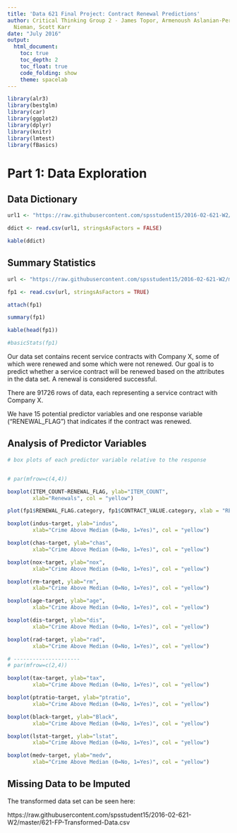 ```yaml
---
title: 'Data 621 Final Project: Contract Renewal Predictions'
author: Critical Thinking Group 2 - James Topor, Armenoush Aslanian-Persico, Jeff
  Nieman, Scott Karr
date: "July 2016"
output: 
  html_document:
    toc: true
    toc_depth: 2
    toc_float: true
    code_folding: show
    theme: spacelab
---
```


```r
library(alr3)
library(bestglm)
library(car)
library(ggplot2)
library(dplyr)
library(knitr)
library(lmtest)
library(fBasics)
```


# Part 1: Data Exploration

## Data Dictionary

```r
url1 <- "https://raw.githubusercontent.com/spsstudent15/2016-02-621-W2/master/621-FP-data-dictionary.csv"

ddict <- read.csv(url1, stringsAsFactors = FALSE)  

kable(ddict)
```

## Summary Statistics

```r
url <- "https://raw.githubusercontent.com/spsstudent15/2016-02-621-W2/master/621-FP-data-not-transformed.csv"

fp1 <- read.csv(url, stringsAsFactors = TRUE)  

attach(fp1)

summary(fp1)

kable(head(fp1))
```

```r
#basicStats(fp1)

```


Our data set contains recent service contracts with Company X, some of which were renewed and some which were not renewed. Our goal is to predict whether a service contract will be renewed based on the attributes in the data set. A renewal is considered successful. 

There are 91726 rows of data, each representing a service contract with Company X. 

We have 15 potential predictor variables and one response variable ("RENEWAL_FLAG") that indicates if the contract was renewed.  


## Analysis of Predictor Variables  

  
```r
# box plots of each predictor variable relative to the response


# par(mfrow=c(4,4))

boxplot(ITEM_COUNT~RENEWAL_FLAG, ylab="ITEM_COUNT", 
        xlab="Renewals", col = "yellow")

plot(fp1$RENEWAL_FLAG.category, fp1$CONTRACT_VALUE.category, xlab = "RENEWAL", ylab = "Contract Value")
```


```r
boxplot(indus~target, ylab="indus", 
        xlab="Crime Above Median (0=No, 1=Yes)", col = "yellow")

boxplot(chas~target, ylab="chas", 
        xlab="Crime Above Median (0=No, 1=Yes)", col = "yellow")

boxplot(nox~target, ylab="nox", 
        xlab="Crime Above Median (0=No, 1=Yes)", col = "yellow")

boxplot(rm~target, ylab="rm", 
        xlab="Crime Above Median (0=No, 1=Yes)", col = "yellow")

boxplot(age~target, ylab="age", 
        xlab="Crime Above Median (0=No, 1=Yes)", col = "yellow")

boxplot(dis~target, ylab="dis", 
        xlab="Crime Above Median (0=No, 1=Yes)", col = "yellow")

boxplot(rad~target, ylab="rad", 
        xlab="Crime Above Median (0=No, 1=Yes)", col = "yellow")

# ---------------------
# par(mfrow=c(2,4))

boxplot(tax~target, ylab="tax", 
        xlab="Crime Above Median (0=No, 1=Yes)", col = "yellow")

boxplot(ptratio~target, ylab="ptratio", 
        xlab="Crime Above Median (0=No, 1=Yes)", col = "yellow")

boxplot(black~target, ylab="Black", 
        xlab="Crime Above Median (0=No, 1=Yes)", col = "yellow")

boxplot(lstat~target, ylab="lstat", 
        xlab="Crime Above Median (0=No, 1=Yes)", col = "yellow")

boxplot(medv~target, ylab="medv", 
        xlab="Crime Above Median (0=No, 1=Yes)", col = "yellow")
```


## Missing Data to be Imputed


The transformed data set can be seen here:

https://raw.githubusercontent.com/spsstudent15/2016-02-621-W2/master/621-FP-Transformed-Data.csv


